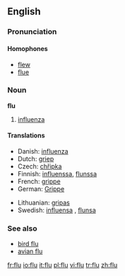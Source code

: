 ==English==

===Pronunciation===
====Homophones====
*[[flew]]
*[[flue]]

===Noun===
'''flu'''

# [[influenza]]

====Translations====
{{top}}
*Danish: [[influenza]] {{c}}
*Dutch: [[griep]] {{f}}
*Czech: [[chřipka]] {{f}}
*Finnish: [[influenssa]], [[flunssa]]
*French: [[grippe]] {{f}}
*German: [[Grippe]] {{f}}
{{mid}}
*Lithuanian: [[gripas]] {{m}}
*Swedish: [[influensa]] {{c}}, [[flunsa]] {{c}}
{{bottom}}

===See also===
*[[bird flu]]
*[[avian flu]]

[[fr:flu]]
[[io:flu]]
[[it:flu]]
[[pl:flu]]
[[vi:flu]]
[[tr:flu]]
[[zh:flu]]